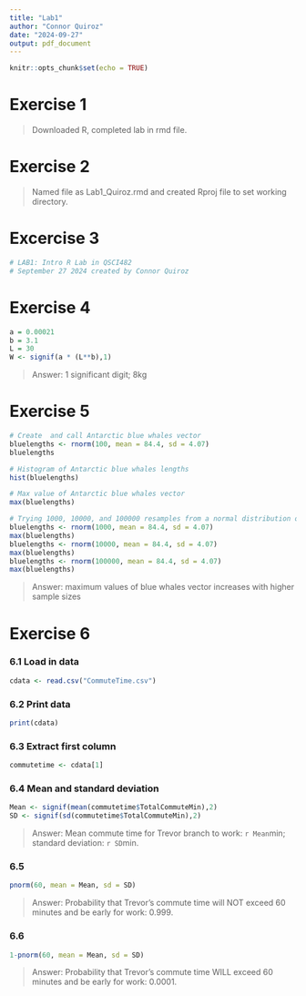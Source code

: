 ---
title: "Lab1"
author: "Connor Quiroz"
date: "2024-09-27"
output: pdf_document
---

```{r setup, include=FALSE}
knitr::opts_chunk$set(echo = TRUE)
```

# Exercise 1

> Downloaded R, completed lab in rmd file.

# Exercise 2

> Named file as Lab1_Quiroz.rmd and created Rproj file to set working directory.

# Excercise 3

```{r e3}
# LAB1: Intro R Lab in QSCI482
# September 27 2024 created by Connor Quiroz
```

# Exercise 4

```{r e4}
a = 0.00021
b = 3.1
L = 30
W <- signif(a * (L**b),1)
```

> Answer: 1 significant digit; 8kg

# Exercise 5

```{r e5}
# Create  and call Antarctic blue whales vector
bluelengths <- rnorm(100, mean = 84.4, sd = 4.07)
bluelengths

# Histogram of Antarctic blue whales lengths
hist(bluelengths)

# Max value of Antarctic blue whales vector
max(bluelengths)

# Trying 1000, 10000, and 100000 resamples from a normal distribution of Antarctic blue whales
bluelengths <- rnorm(1000, mean = 84.4, sd = 4.07)
max(bluelengths)
bluelengths <- rnorm(10000, mean = 84.4, sd = 4.07)
max(bluelengths)
bluelengths <- rnorm(100000, mean = 84.4, sd = 4.07)
max(bluelengths)
```

> Answer: maximum values of blue whales vector increases with higher sample sizes

# Exercise 6

### 6.1 Load in data
```{r e6.1}
cdata <- read.csv("CommuteTime.csv")
```

### 6.2 Print data

```{r e6.2}
print(cdata)
```

### 6.3 Extract first column

```{r e6.3}
commutetime <- cdata[1]
```

### 6.4 Mean and standard deviation

```{r e6.4}
Mean <- signif(mean(commutetime$TotalCommuteMin),2)
SD <- signif(sd(commutetime$TotalCommuteMin),2)
```

> Answer: Mean commute time for Trevor branch to work: `r Mean`min; standard deviation: `r SD`min.

### 6.5

```{r e6.5}
pnorm(60, mean = Mean, sd = SD)
```
> Answer: Probability that Trevor's commute time will NOT exceed 60 minutes and be early for work: 0.999.

### 6.6

```{r e6.6}
1-pnorm(60, mean = Mean, sd = SD)
```
> Answer: Probability that Trevor's commute time WILL exceed 60 minutes and be early for work: 0.0001.